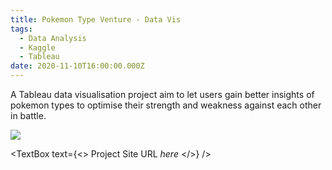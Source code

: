 ```yaml
---
title: Pokemon Type Venture - Data Vis
tags:
  - Data Analysis
  - Kaggle
  - Tableau
date: 2020-11-10T16:00:00.000Z
---
```


A Tableau data visualisation project aim to let users gain better insights of pokemon types to optimise their strength and weakness against each other in battle.

![](/Pokemon-Visualisation.png)

<TextBox
  text={<>
    Project Site URL *here*
  </>}
/>
